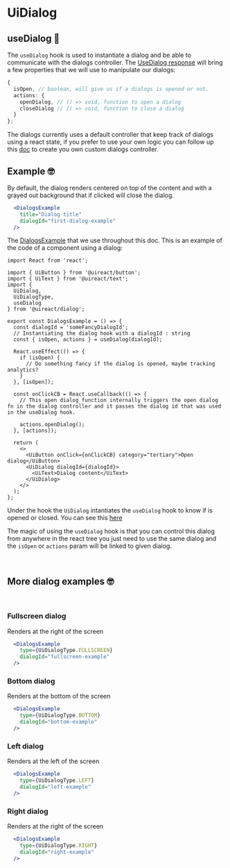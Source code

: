 

# UiDialog
<Metadata packageName='dialog' packageJson={packageJson} description='Renders a dialog on top of the content' includeInformation />

## useDialog 📡

The `useDialog` hook is used to instantiate a dialog and be able to communicate with the dialogs controller. The [UseDialog response](https://github.com/inavac182/uireact/blob/main/packages/dialog/src/provider/use-dialog-hook.ts#LL10C6-L10C19) will bring a few properties that we will use to manipulate our dialogs:

```ts
{
  isOpen, // boolean, will give us if a dialogs is opened or not.
  actions: {
    openDialog, // () => void, function to open a dialog
    closeDialog // () => void, function to close a dialog
  }
};
```

The dialogs currently uses a default controller that keep track of dialogs using a react state, if you prefer to use your own logic you can follow up this [doc](./custom-dialog-controller) to create you own custom dialogs controller.

## Example 🤓

By default, the dialog renders centered on top of the content and with a grayed out background that if clicked will close the dialog.

```jsx live scope={{DialogsExample}}
  <DialogsExample 
    title="Dialog title" 
    dialogId="first-dialog-example"
  />
```

The [DialogsExample](https://github.com/inavac182/uireact/blob/main/packages/dialog/docs/utils/DialogsExample.tsx#L15) that we use throughout this doc. This is an example of the code of a component using a dialog:

```tsx
import React from 'react';

import { UiButton } from '@uireact/button';
import { UiText } from '@uireact/text';
import { 
  UiDialog, 
  UiDialogType, 
  useDialog 
} from '@uireact/dialog';

export const DialogsExample = () => {
  const dialogId = 'someFancyDialogId';
  // Instantiating the dialog hook with a dialogId : string
  const { isOpen, actions } = useDialog(dialogId); 

  React.useEffect(() => {
    if (isOpen) {
      // Do something fancy if the dialog is opened, maybe tracking analytics?
    }
  }, [isOpen]);

  const onClickCB = React.useCallback(() => {
    // This open dialog function internally triggers the open dialog fn in the dialog controller and it passes the dialog id that was used in the useDialog hook.

    actions.openDialog(); 
  }, [actions]);

  return (
    <>
      <UiButton onClick={onClickCB} category="tertiary">Open dialog</UiButton>
      <UiDialog dialogId={dialogId}>
        <UiText>Dialog content</UiText>
      </UiDialog>
    </>
  );
};
```

Under the hook the `UiDialog` intantiates the `useDialog` hook to know if is opened or closed. You can see this [here](https://github.com/inavac182/uireact/blob/main/packages/dialog/src/ui-dialog.tsx#L32)

The magic of using the `useDialog` hook is that you can control this dialog from anywhere in the react tree you just need to use the same dialog and the `isOpen` or `actions` param will be linked to given dialog.

<br />

## More dialog examples 🤓

<br />

### Fullscreen dialog

Renders at the right of the screen

```jsx live scope={{DialogsExample, UiDialogType}}
  <DialogsExample 
    type={UiDialogType.FULLSCREEN}
    dialogId="fullscreen-example"
  />
```

### Bottom dialog

Renders at the bottom of the screen

```jsx live scope={{DialogsExample, UiDialogType}}
  <DialogsExample 
    type={UiDialogType.BOTTOM} 
    dialogId="bottom-example" 
  />
```

### Left dialog

Renders at the left of the screen

```jsx live scope={{DialogsExample, UiDialogType}}
  <DialogsExample 
    type={UiDialogType.LEFT} 
    dialogId="left-example" 
  />
```

### Right dialog

Renders at the right of the screen

```jsx live scope={{DialogsExample, UiDialogType}}
  <DialogsExample 
    type={UiDialogType.RIGHT} 
    dialogId="right-example"
  />
```
